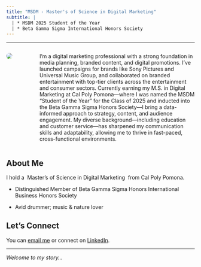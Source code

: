 ```yaml
---
title: "MSDM - Master's of Science in Digital Marketing"
subtitle: |
  | * MSDM 2025 Student of the Year
  | * Beta Gamma Sigma International Honors Society
---
```


------------------------------------------------------------------------

::::: columns
::: {.column width="50%"}
![](RickyW_Crop_EP_2880.jpg){style="border-radius: 100%;"}
:::

::: {.column width="50%" style="padding-left: 3rem;"}
I’m a digital marketing professional with a strong foundation in media planning, branded content, and digital promotions. I’ve launched campaigns for brands like Sony Pictures and Universal Music Group, and collaborated on branded entertainment with top-tier clients across the entertainment and consumer sectors. Currently earning my M.S. in Digital Marketing at Cal Poly Pomona—where I was named the MSDM “Student of the Year” for the Class of 2025 and inducted into the Beta Gamma Sigma Honors Society—I bring a data-informed approach to strategy, content, and audience engagement. My diverse background—including education and customer service—has sharpened my communication skills and adaptability, allowing me to thrive in fast-paced, cross-functional environments.
:::
:::::

## About Me

I hold a [ Master's of Science in Digital Marketing ]{.highlight} from Cal Poly Pomona.

-   Distinguished Member of Beta Gamma Sigma Honors International Business Honors Society

-   Avid drummer; music & nature lover


## Let's Connect

You can [email me](mailto:woznichak@gmail.com) or connect on [LinkedIn](https://www.linkedin.com/in/rickywoznichak/).

------------------------------------------------------------------------

*Welcome to my story...*
